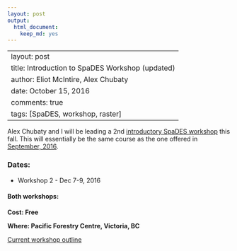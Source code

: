 ```yaml
---
layout: post
output:
  html_document:
    keep_md: yes
---
```

---
layout: post
title: Introduction to SpaDES Workshop (updated)
author: Eliot McIntire, Alex Chubaty
date: October 15, 2016
comments: true
tags: [SpaDES, workshop, raster]
---

Alex Chubaty and I will be leading a 2nd [introductory SpaDES workshop](https://rpubs.com/PredictiveEcology/SpaDES-Intro-Course-Outline) this fall.
This will essentially be the same course as the one offered in [September, 2016](https://rpubs.com/PredictiveEcology/Archives-Sept16-Outline). 


### Dates: 

- Workshop 2 - Dec 7-9, 2016

#### Both workshops:

**Cost: Free**

**Where: Pacific Forestry Centre, Victoria, BC**

[Current workshop outline](https://rpubs.com/PredictiveEcology/SpaDES-Intro-Course-Outline)


